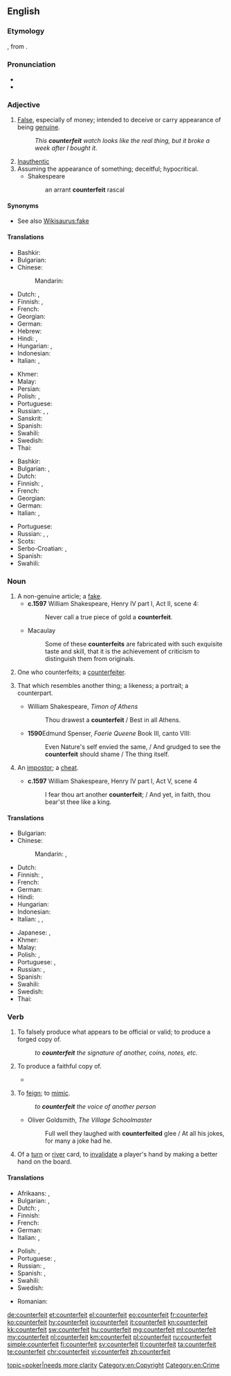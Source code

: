 ==English==
{{slim-wikipedia|dab=counterfeit}}
===Etymology===
{{etyl|xno|en}} {{term|countrefait|lang=fro}}, from {{etyl|fro|en}} {{term|contrefait|lang=fro}}.

===Pronunciation===
* {{IPA|/ˈkaʊn.tɚˌfɪt/|lang=en}}
* {{rhymes|ɪt|lang=en}}

===Adjective===
{{en-adj|-}}

# [[false|False]], especially of money; intended to deceive or carry appearance of being [[genuine]].
#: ''This '''counterfeit''' watch looks like the real thing, but it broke a week after I bought it.''
# [[inauthentic|Inauthentic]]
# Assuming the appearance of something; deceitful; hypocritical.
#* Shakespeare
#*: an arrant '''counterfeit''' rascal

====Synonyms====
* See also [[Wikisaurus:fake]]

====Translations====
{{trans-top|intended to deceive or carry appearance of being genuine}}
* Bashkir: {{t|ba|ялған|sc=Cyrl}}
* Bulgarian: {{t+|bg|фалшив}}
* Chinese:
*: Mandarin: {{t+|cmn|假冒|tr=jiǎmào|sc=Hani}}
* Dutch: {{t+|nl|namaak}}, {{t+|nl|nep}}
* Finnish: {{t|fi|väärennetty}}, {{t+|fi|väärä}}
* French: {{t+|fr|contrefait}}
* Georgian: {{t|ka|ყალბი|sc=Geor}}
* German: {{t|de|gefälscht}}
* Hebrew: {{t|he|מזויף|tr=mezuyáf}}
* Hindi: {{t|hi|खोटा|tr=khōṭā|sc=Deva}}, {{t|hi|जाली|tr=jālī|sc=Deva}}
* Hungarian: {{t+|hu|hamis}}, {{t|hu|hamisított}}
* Indonesian: {{t-needed|id}}
* Italian: {{t+|it|contraffazione}}, {{t+|it|falso}}
{{trans-mid}}
* Khmer: {{t|km|ក្លែងក្លាយ|tr=klaeng klaay|sc=Khmr}}
* Malay: {{t-needed|ms}}
* Persian: {{t+|fa|جعلی|tr=ja'lī|sc=fa-Arab}}
* Polish: {{t|pl|sfałszowany|m}}, {{t|pl|podrobiony|m}}
* Portuguese: {{t+|pt|falso}}
* Russian: {{t+|ru|поддельный|tr=podd'él'nyj}}, {{t+|ru|фальшивый|tr=fal'šívyj}}, {{t+|ru|контрафактный|tr=kontrafáktnyj}}
* Sanskrit: {{t|sa|प्रातिरूपिक|tr=prātirūpika|sc=Deva}}
* Spanish: {{t+|es|contrahecho}} {{t+|es|falsificado}}
* Swahili: {{t+|sw|bandia}}
* Swedish: {{t+|sv|förfalskad}}
* Thai: {{t-needed|th}}
{{trans-bottom}}

{{trans-top|unauthentic}}
* Bashkir: {{t|ba|ялған|sc=Cyrl}}
* Bulgarian: {{t+|bg|подправен}}, {{t+|bg|фалшив}}
* Dutch: {{t+|nl|vervalst}}
* Finnish: {{t|fi|väärennetty}}, {{t|fi|jäljitelty}}
* French: {{t+|fr|contrefait}}
* Georgian: {{t|ka|ყალბი|sc=Geor}}
* German: {{t+|de|falsch}}
* Italian: {{t+|it|contraffazione}}, {{t+|it|falso}}
{{trans-mid}}
* Portuguese: {{t+|pt|falso}}
* Russian: {{t+|ru|поддельный|tr=podd'él'nyj}}, {{t+|ru|фальшивый|tr=fal'šívyj}}, {{t+|ru|контрафактный|tr=kontrafáktnyj}}
* Scots: {{t|sco|conterfait}}
* Serbo-Croatian: {{t|sh|лажан|m|tr=lažan|sc=Cyrl}}, {{t|sh|неаутентичан|m|tr=neautentičan|sc=Cyrl}}
* Spanish: {{t+|es|contrahecho}}
* Swahili: {{t+|sw|bandia}}
{{trans-bottom}}

===Noun===
{{en-noun}}

# A non-genuine article; a [[fake]].
#*'''c.1597''' William Shakespeare, Henry IV part I, Act II, scene 4:
#*: Never call a true piece of gold a '''counterfeit'''.
#* Macaulay
#*: Some of these '''counterfeits''' are fabricated with such exquisite taste and skill, that it is the achievement of criticism to distinguish them from originals.
# One who counterfeits; a [[counterfeiter]].
# {{context|obsolete|lang=en}} That which resembles another thing; a likeness; a portrait; a counterpart.
#* William Shakespeare, ''Timon of Athens'' 
#*: Thou drawest a '''counterfeit''' / Best in all Athens.
#* '''1590'''Edmund Spenser, ''Faerie Queene'' Book III, canto VIII:
#*: Even Nature's self envied the same, / And grudged to see the '''counterfeit''' should shame / The thing itself.
# {{context|obsolete|lang=en}} An [[impostor]]; a [[cheat]].
#* '''c.1597''' William Shakespeare, Henry IV part I, Act V, scene 4
#*: I fear thou art another '''counterfeit'''; / And yet, in faith, thou bear'st thee like a king.

====Translations====
{{trans-top|fake}}
* Bulgarian: {{t+|bg|фалшификация|f}}
* Chinese:
*: Mandarin: {{t|cmn|贗品|sc=Hani}}, {{t+|cmn|赝品|tr=yànpǐn|sc=Hani}}
* Dutch: {{t+|nl|vervalsing}}
* Finnish: {{t+|fi|väärennös}}, {{t|fi|jäljitelmä}}
* French: {{t+|fr|contrefaçon}}
* German: {{t+|de|Fälschung|f}}
* Hindi: {{t|hi|नक़ल|f|tr=naqal|sc=Deva}}
* Hungarian: {{t+|hu|hamisítvány}}
* Indonesian: {{t-needed|id}}
* Italian: {{t+|it|contraffazione|f}}, {{t+|it|falso|m}}, {{t+|it|imitazione|f}}
{{trans-mid}}
* Japanese: {{t|ja|偽物|tr=にせもの, nisemono|sc=Jpan}}, {{t+|ja|フェイク|tr=feiku|sc=Jpan}}
* Khmer: {{t|km|របស់ក្លែង|tr=rɔbɑh klaeng|sc=Khmr}}
* Malay: {{t-needed|ms}}
* Polish: {{t|pl|falsyfikat|m}}, {{t+|pl|podróbka|f}}
* Portuguese: {{t+|pt|contrafação|f}}, {{t+|pt|falsificação|f}}
* Russian: {{t+|ru|подделка|f|tr=poddélka}}, {{t+|ru|фальшивка|f|tr=fal'šívka}}
* Spanish: {{t|es|contrahechura|f}}
* Swahili: {{t+|sw|bandia}}
* Swedish: {{t+|sv|förfalskning|c}}
* Thai: {{t|th|ของปลอม|sc=Thai}}
{{trans-bottom}}
{{trans-see|counterfeiter}}

===Verb===
{{en-verb}}

# {{context|transitive|lang=en}} To falsely produce what appears to be official or valid; to produce a forged copy of.
#: ''to '''counterfeit''' the signature of another, coins, notes, etc.''
# {{context|transitive|obsolete|lang=en}} To produce a faithful copy of.
#* {{quote-book|title=Engraving the savage: the New World and techniques of civilization‎|page=xii|author=Michael Gaudio|year=2008|passage=The title page of White's original album includes a descriptive title page that identifies the contents as “the pictures of sondry things collected and '''counterfeited''' according to the truth,"}}
# {{context|transitive|obsolete|lang=en}} To [[feign]]; to [[mimic]].
#: ''to '''counterfeit''' the voice of another person''
#* Oliver Goldsmith, ''The Village Schoolmaster'' 
#*: Full well they laughed with '''counterfeited''' glee / At all his jokes, for many a joke had he.
# {{context|transitive|poker|usually "be counterfeited"|lang=en}} Of a [[turn]] or [[river]] card, to [[invalidate]] a player's hand by making a better hand on the board.

====Translations====
{{trans-top|To produce something that appears to be official or valid}}
* Afrikaans: {{t|af|namaak}}, {{t|af|vervals}}
* Bulgarian: {{t+|bg|подправям}}, {{t+|bg|фалшифицирам}}
* Dutch: {{t+|nl|vervalsen}}, {{t+|nl|namaken}}
* Finnish: {{t+|fi|väärentää}}
* French: {{t+|fr|contrefaire}}
* German: {{t+|de|fälschen}}
* Italian: {{t|it|contraffare}}, {{t+|it|falsificare}}
{{trans-mid}}
* Polish: {{t+|pl|fałszować}}, {{t|pl|podrabiać}}
* Portuguese: {{t+|pt|contrafazer}}, {{t+|pt|falsificar}}
* Russian: {{t+|ru|подделывать|impf|tr=podd'élyvat'}}, {{t+|ru|подделать|pf|tr=podd'élat'}}
* Spanish: {{t+|es|falsificar}}, {{t|es|contrahacer}}
* Swahili: {{t+|sw|bandia}}
* Swedish: {{t+|sv|förfalska}}
{{trans-bottom}}

{{checktrans-top}}
* Romanian: {{t-check|ro|contrafăcut}}
{{trans-bottom}}

[[Category:Entries needing topical attention|topic=poker|needs more clarity]]
[[Category:en:Copyright]]
[[Category:en:Crime]]

[[de:counterfeit]]
[[et:counterfeit]]
[[el:counterfeit]]
[[eo:counterfeit]]
[[fr:counterfeit]]
[[ko:counterfeit]]
[[hy:counterfeit]]
[[io:counterfeit]]
[[it:counterfeit]]
[[kn:counterfeit]]
[[kk:counterfeit]]
[[sw:counterfeit]]
[[hu:counterfeit]]
[[mg:counterfeit]]
[[ml:counterfeit]]
[[my:counterfeit]]
[[nl:counterfeit]]
[[km:counterfeit]]
[[pl:counterfeit]]
[[ru:counterfeit]]
[[simple:counterfeit]]
[[fi:counterfeit]]
[[sv:counterfeit]]
[[tl:counterfeit]]
[[ta:counterfeit]]
[[te:counterfeit]]
[[chr:counterfeit]]
[[vi:counterfeit]]
[[zh:counterfeit]]
